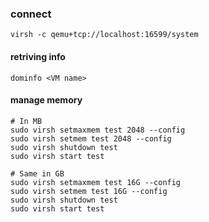 

### connect

```shell
virsh -c qemu+tcp://localhost:16599/system
```


#### retriving info
```shell
dominfo <VM name>
```

#### manage memory

```shell
# In MB
sudo virsh setmaxmem test 2048 --config
sudo virsh setmem test 2048 --config
sudo virsh shutdown test
sudo virsh start test

# Same in GB
sudo virsh setmaxmem test 16G --config
sudo virsh setmem test 16G --config
sudo virsh shutdown test
sudo virsh start test
```